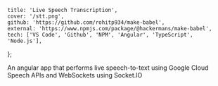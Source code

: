 	title: 'Live Speech Transcription',
	cover: '/stt.png',
	github: 'https://github.com/rohitp934/make-babel',
	external: 'https://www.npmjs.com/package/@hackermans/make-babel',
	tech: ['VS Code', 'Github', 'NPM', 'Angular', 'TypeScript', 'Node.js'],
};

An angular app that performs live speech-to-text using Google Cloud Speech APIs and WebSockets using Socket.IO

